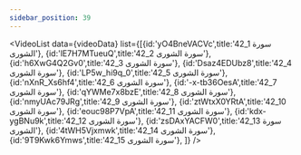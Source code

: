```yaml
---
sidebar_position: 39
---
```


<VideoList data={videoData} list={[{id:'yO4BneVACVc',title:'42_1 سورة الشورى'},
{id:'lE7H7MTueuQ',title:'42_2 سورة الشورى'},
{id:'h6XwG4Q2Gv0',title:'42_3 سورة الشورى'},
{id:'Dsaz4EDUbz8',title:'42_4 سورة الشورى'},
{id:'LP5w_hi9q_0',title:'42_5 سورة الشورى'},
{id:'nXnR_Xs6hf4',title:'42_6 سورة الشورى'},
{id:'-x-tb36OesA',title:'42_7 سورة الشورى'},
{id:'qYWMe7x8bzE',title:'42_8 سورة الشورى'},
{id:'nmyUAc79JRg',title:'42_9 سورة الشورى'},
{id:'ztWtxX0YRtA',title:'42_10 سورة الشورى'},
{id:'eouc98P7VpA',title:'42_11 سورة الشورى'},
{id:'kdx-ygBNu9k',title:'42_12 سورة الشورى'},
{id:'zsDAxYACFW0',title:'42_13 سورة الشورى'},
{id:'4tWH5Vjxmwk',title:'42_14 سورة الشورى'},
{id:'9T9Kwk6Ymws',title:'42_15 سورة الشورى'},
]}
/>
